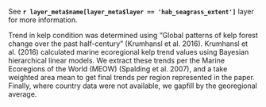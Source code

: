 See **`r layer_meta$name[layer_meta$layer == 'hab_seagrass_extent']`** layer for more information.

Trend in kelp condition was determined using "Global patterns of kelp forest change over the past half-century" (Krumhansl et al. 2016). Krumhansl et al. (2016) calculated marine ecoregional kelp trend values using Bayesian hierarchical linear models. We extract these trends per the Marine Ecoregions of the World (MEOW) (Spalding et al. 2007), and a take weighted area mean to get final trends per region represented in the paper. Finally, where country data were not available, we gapfill by the georegional average. 
